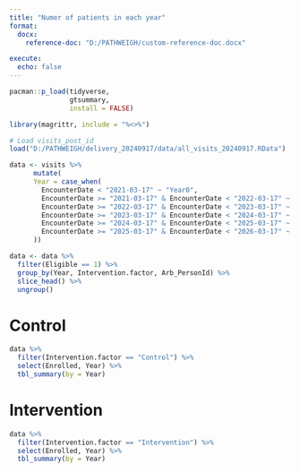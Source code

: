 ```yaml
---
title: "Numer of patients in each year"
format: 
  docx:
    reference-doc: "D:/PATHWEIGH/custom-reference-doc.docx"

execute: 
  echo: false
---
```


```r
pacman::p_load(tidyverse, 
               gtsummary,
               install = FALSE)

library(magrittr, include = "%<>%")
```

```r
# Load visits_post_id
load("D:/PATHWEIGH/delivery_20240917/data/all_visits_20240917.RData")
```

```r
data <- visits %>%
      mutate(
      Year = case_when(
        EncounterDate < "2021-03-17" ~ "Year0",
        EncounterDate >= "2021-03-17" & EncounterDate < "2022-03-17" ~ "Year1",
        EncounterDate >= "2022-03-17" & EncounterDate < "2023-03-17" ~ "Year2",
        EncounterDate >= "2023-03-17" & EncounterDate < "2024-03-17" ~ "Year3",
        EncounterDate >= "2024-03-17" & EncounterDate < "2025-03-17" ~ "Year4",
        EncounterDate >= "2025-03-17" & EncounterDate < "2026-03-17" ~ "Year5"
      ))
```

```r
data <- data %>%
  filter(Eligible == 1) %>%
  group_by(Year, Intervention.factor, Arb_PersonId) %>%
  slice_head() %>%
  ungroup()
```

# Control
```r
data %>%
  filter(Intervention.factor == "Control") %>%
  select(Enrolled, Year) %>%
  tbl_summary(by = Year)
```

# Intervention
```r
data %>%
  filter(Intervention.factor == "Intervention") %>%
  select(Enrolled, Year) %>%
  tbl_summary(by = Year)
```